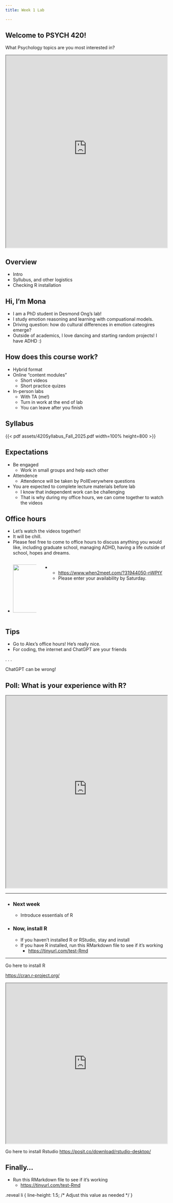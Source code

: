 ```yaml
---
title: Week 1 Lab

---
```


## Welcome to PSYCH 420!

What Psychology topics are you most interested in?

```{=html}
<iframe src="https://embed.polleverywhere.com/free_text_polls/GXaTU98hIuhz3Inb3L5Zb?controls=none&short_poll=true" width="100%" height="600px"></iframe>
```

## Overview

::: {.card-list .nonincremental}
- Intro
- Syllubus, and other logistics 
- Checking R installation
:::

## Hi, I'm Mona
::: {.card-list}
- I am a PhD student in Desmond Ong's lab! 
- I study emotion reasoning and learning with compuational models. 
- Driving question: how do cultural differences in emotion cateogires emerge?
- Outside of academics, I love dancing and starting random projects! I have ADHD :)
:::

## How does this course work?
::: {.card-list}
- Hybrid format
- Online "content modules"
    - Short videos
    - Short practice quizes
- In-person labs
    - With TA (me!)
    - Turn in work at the end of lab
    - You can leave after you finish
:::

## Syllabus

{{< pdf assets/420Syllabus_Fall_2025.pdf width=100% height=800 >}}


## Expectations
::: {.card-list}
- Be engaged
    - Work in small groups and help each other
- Attendence
    - Attendence will be taken by PollEverywhere questions
- You are expected to complete lecture materials before lab
    - I know that independent work can be challenging
    - That is why during my office hours, we can come together to watch the videos

:::

## Office hours

::: {.card-list}
- Let's watch the videos together!
- It will be chill.
- Please feel free to come to office hours to discuss anything you would like, including graduate school, managing ADHD, having a life outside of school, hopes and dreams.
:::

::::: {.columns}

:::: {.column width="20%"}
:::{.card-list}
- ![](assets/when2meet-office-hours.png){height="150"}
:::
::::

:::: {.column width="80%"}
:::{.card-list}
- 
    - <https://www.when2meet.com/?31944050-nWPtY>
    - Please enter your availability by Saturday.
:::
::::

:::::

## Tips
::: {.card-list}
- Go to Alex's office hours! He's really nice.
- For coding, the internet and ChatGPT are your friends
:::

. . .

::: {.callout-caution width="95%"}
ChatGPT can be wrong!
:::


## Poll: What is your experience with R?

```{=html}
<iframe src="https://embed.polleverywhere.com/multiple_choice_polls/tvr9BartQ6whc3SFTG3c7?controls=none&short_poll=true" width="100%" height="600px"></iframe>
```

---


:::{.card-list}

- ### Next week
    - Introduce essentials of R

- ### Now, install R
    - If you haven't installed R or RStudio, stay and install
    - If you have R installed, run this RMarkdown file to see if it's working
        - <https://tinyurl.com/test-Rmd>

:::

--- 

Go here to install R

<https://cran.r-project.org/>
```{=html}
    <iframe src=https://cran.r-project.org/ width="100%" height="500" ></iframe>
```
Go here to install Rstudio
<https://posit.co/download/rstudio-desktop/>

## Finally...

:::{.card-list}
- Run this RMarkdown file to see if it's working
    - <https://tinyurl.com/test-Rmd>
:::

.reveal li {
      line-height: 1.5; /* Adjust this value as needed */
    }